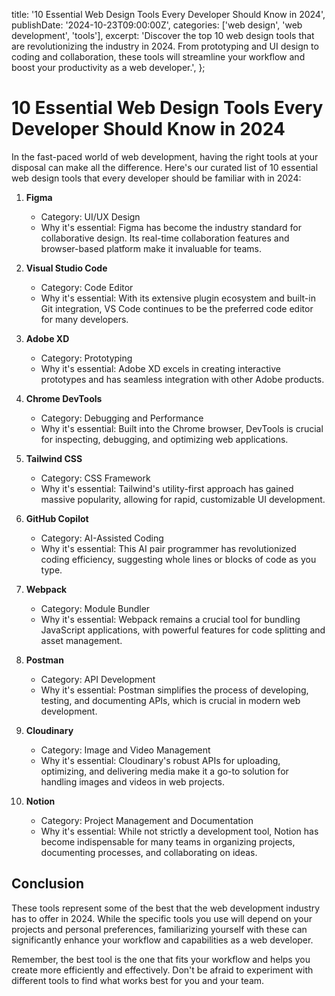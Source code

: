   title: '10 Essential Web Design Tools Every Developer Should Know in 2024',
  publishDate: '2024-10-23T09:00:00Z',
  categories: ['web design', 'web development', 'tools'],
  excerpt:
    'Discover the top 10 web design tools that are revolutionizing the industry in 2024. From prototyping and UI design to coding and collaboration, these tools will streamline your workflow and boost your productivity as a web developer.',
};

# 10 Essential Web Design Tools Every Developer Should Know in 2024

In the fast-paced world of web development, having the right tools at your disposal can make all the difference. Here's our curated list of 10 essential web design tools that every developer should be familiar with in 2024:

1. **Figma**

   - Category: UI/UX Design
   - Why it's essential: Figma has become the industry standard for collaborative design. Its real-time collaboration features and browser-based platform make it invaluable for teams.

2. **Visual Studio Code**

   - Category: Code Editor
   - Why it's essential: With its extensive plugin ecosystem and built-in Git integration, VS Code continues to be the preferred code editor for many developers.

3. **Adobe XD**

   - Category: Prototyping
   - Why it's essential: Adobe XD excels in creating interactive prototypes and has seamless integration with other Adobe products.

4. **Chrome DevTools**

   - Category: Debugging and Performance
   - Why it's essential: Built into the Chrome browser, DevTools is crucial for inspecting, debugging, and optimizing web applications.

5. **Tailwind CSS**

   - Category: CSS Framework
   - Why it's essential: Tailwind's utility-first approach has gained massive popularity, allowing for rapid, customizable UI development.

6. **GitHub Copilot**

   - Category: AI-Assisted Coding
   - Why it's essential: This AI pair programmer has revolutionized coding efficiency, suggesting whole lines or blocks of code as you type.

7. **Webpack**

   - Category: Module Bundler
   - Why it's essential: Webpack remains a crucial tool for bundling JavaScript applications, with powerful features for code splitting and asset management.

8. **Postman**

   - Category: API Development
   - Why it's essential: Postman simplifies the process of developing, testing, and documenting APIs, which is crucial in modern web development.

9. **Cloudinary**

   - Category: Image and Video Management
   - Why it's essential: Cloudinary's robust APIs for uploading, optimizing, and delivering media make it a go-to solution for handling images and videos in web projects.

10. **Notion**
    - Category: Project Management and Documentation
    - Why it's essential: While not strictly a development tool, Notion has become indispensable for many teams in organizing projects, documenting processes, and collaborating on ideas.

## Conclusion

These tools represent some of the best that the web development industry has to offer in 2024. While the specific tools you use will depend on your projects and personal preferences, familiarizing yourself with these can significantly enhance your workflow and capabilities as a web developer.

Remember, the best tool is the one that fits your workflow and helps you create more efficiently and effectively. Don't be afraid to experiment with different tools to find what works best for you and your team.
